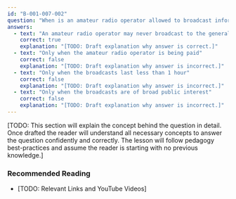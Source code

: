 ```yaml
---
id: "B-001-007-002"
question: "When is an amateur radio operator allowed to broadcast information to the general public?"
answers:
  - text: "An amateur radio operator may never broadcast to the general public"
    correct: true
    explanation: "[TODO: Draft explanation why answer is correct.]"
  - text: "Only when the amateur radio operator is being paid"
    correct: false
    explanation: "[TODO: Draft explanation why answer is incorrect.]"
  - text: "Only when the broadcasts last less than 1 hour"
    correct: false
    explanation: "[TODO: Draft explanation why answer is incorrect.]"
  - text: "Only when the broadcasts are of broad public interest"
    correct: false
    explanation: "[TODO: Draft explanation why answer is incorrect.]"
---
```


[TODO: This section will explain the concept behind the question in detail. Once drafted the reader will understand all necessary concepts to answer the question confidently and correctly. The lesson will follow pedagogy best-practices and assume the reader is starting with no previous knowledge.]

### Recommended Reading

- [TODO: Relevant Links and YouTube Videos]
